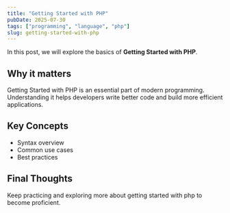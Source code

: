 ```yaml
---
title: "Getting Started with PHP"
pubDate: 2025-07-30
tags: ["programming", "language", "php"]
slug: getting-started-with-php
---
```


In this post, we will explore the basics of **Getting Started with PHP**.

## Why it matters

Getting Started with PHP is an essential part of modern programming. Understanding it helps developers write better code and build more efficient applications.

## Key Concepts

- Syntax overview
- Common use cases
- Best practices

## Final Thoughts

Keep practicing and exploring more about getting started with php to become proficient.
